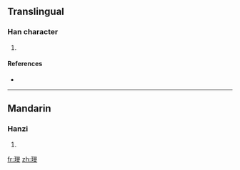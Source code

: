 ==Translingual==

===Han character===
{{Han char|rn=96|rad=玉|as=08|sn=12|four=1614<sub>1</sub>|canj=一土日卜大 (MGAYK)}}

# {{defn|Han|sort=玉08}}

====References====
* {{Han ref|kx=0734.130|dkj=21052|hdz=21122.020|uh=741D|ud=29725|bh=DAA7|bd=55975}}

----

==Mandarin==

===Hanzi===
{{cmn-hanzi|pin=[[wén]] ([[wen2]])|wg=wen<sup>2</sup>}}

# {{defn|Mandarin}}

[[fr:琝]]
[[zh:琝]]